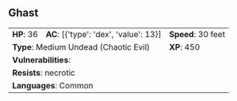 ## Ghast {#monster-ghast}

```{=html}
<table class="table table-striped">
    <tbody>
        <tr>                    
            <td><b>HP</b>: 36</td>
            <td><b>AC</b>: [{'type': 'dex', 'value': 13}]</td>
            <td><b>Speed</b>: 30 feet</td>
        </tr>
        <tr>
            <td colspan="2"><b>Type</b>: Medium Undead (Chaotic Evil)</td>
            <td><b>XP</b>: 450</td>
        </tr>
        <tr>
            <td colspan="3"><b>Vulnerabilities</b>: </td>
        </tr>
        <tr>
            <td colspan="3"><b>Resists</b>: necrotic</td>
        </tr>
        <tr>
            <td colspan="3"><b>Languages</b>: Common</td>
        </tr>
    </tbody>
</table>
```